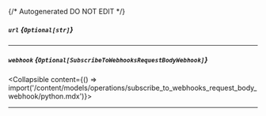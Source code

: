 {/* Autogenerated DO NOT EDIT  */}

##### `url` *{`Optional[str]`}*

---
##### `webhook` *{`Optional[SubscribeToWebhooksRequestBodyWebhook]`}*
<Collapsible content={() => import('/content/models/operations/subscribe_to_webhooks_request_body_webhook/python.mdx')}>
</Collapsible>

---
